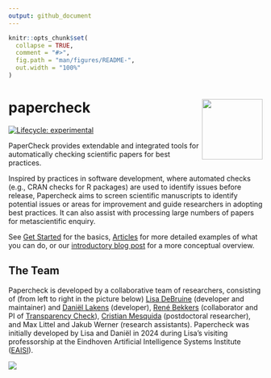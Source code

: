 ```yaml
---
output: github_document
---
```


<!-- README.md is generated from README.Rmd. Please edit that file -->

```r
knitr::opts_chunk$set(
  collapse = TRUE,
  comment = "#>",
  fig.path = "man/figures/README-",
  out.width = "100%"
)
```

# papercheck <img src="man/figures/logo.png" align="right" height="120" alt="" />

<!-- badges: start -->
[![Lifecycle: experimental](https://img.shields.io/badge/lifecycle-experimental-orange.svg)](https://lifecycle.r-lib.org/articles/stages.html#experimental)

<!--
[![Codecov test coverage](https://codecov.io/gh/scienceverse/papercheck/graph/badge.svg)](https://app.codecov.io/gh/scienceverse/papercheck)
-->

<!-- badges: end -->

PaperCheck provides extendable and integrated tools for automatically checking scientific papers for best practices. 

Inspired by practices in software development, where automated checks (e.g., CRAN checks for R packages) are used to identify issues before release, Papercheck aims to screen scientific manuscripts to identify potential issues or areas for improvement and guide researchers in adopting best practices. It can also assist with processing large numbers of papers for metascientific enquiry.

See [Get Started](articles/papercheck.html) for the basics, [Articles](articles/) for more detailed examples of what you can do, or our [introductory blog post](articles/intro.html) for a more conceptual overview.

## The Team

Papercheck is developed by a collaborative team of researchers, consisting of (from left to right in the picture below) [Lisa DeBruine](https://debruine.github.io) (developer and maintainer) and [Daniël Lakens](https://sites.google.com/site/lakens2/Home) (developer), [René Bekkers](https://research.vu.nl/en/persons/rene-bekkers) (collaborator and PI of [Transparency Check](https://tdcc.nl/tdcc-ssh-challenge-projects/research-transparency-check)), [Cristian Mesquida](https://ssreplicationcentre.com/author/cristian-mesquida/) (postdoctoral researcher), and Max Littel and Jakub Werner (research assistants). Papercheck was initially developed by Lisa and Daniël in 2024 during Lisa’s visiting professorship at the Eindhoven Artificial Intelligence Systems Institute ([EAISI](https://www.tue.nl/en/research/institutes/eindhoven-artificial-intelligence-systems-institute)). 

![](https://scienceverse.github.io/papercheck/articles/papercheck_team.png){fig-alt="Faces of the team"}



